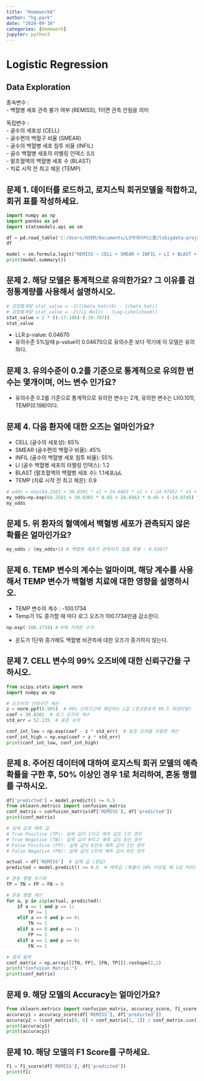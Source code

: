```yaml
---
title: "Homework8"
author: "hg.park"
date: "2024-09-10"
categories: [Homework]
jupyter: python3
---
```


# Logistic Regression

## Data Exploration

종속변수 :  
- 백혈병 세포 관측 불가 여부 (REMISS), 1이면 관측 안됨을 의미

독립변수 :  
- 골수의 세포성 (CELL)  
- 골수편의 백혈구 비율 (SMEAR)  
- 골수의 백혈병 세포 침투 비율 (INFIL)  
- 골수 백혈병 세포의 라벨링 인덱스 (LI)  
- 말초혈액의 백혈병 세포 수 (BLAST)  
- 치료 시작 전 최고 체온 (TEMP)  

## 문제 1. 데이터를 로드하고, 로지스틱 회귀모델을 적합하고, 회귀 표를 작성하세요.
```python
import numpy as np
import pandas as pd
import statsmodels.api as sm

df = pd.read_table('C:/Users/USER/Documents/LS빅데이터스쿨/lsbigdata-project1/data/leukemia_remission.txt', delimiter='\t')
df

model = sm.formula.logit("REMISS ~ CELL + SMEAR + INFIL + LI + BLAST + TEMP", data=df).fit()
print(model.summary())
```

##  문제 2. 해당 모델은 통계적으로 유의한가요? 그 이유를 검정통계량를 사용해서 설명하시오.
```python
# 검정통계량 stat_value = -2(l(beta_hat)(0) - l(beta_hat))
# 검정통계량 stat_value = -2((LL-Null) - (Log-Likelihood))
stat_value = 2 * ((-17.186)-(-10.797))
stat_value
```
- LLR p-value: 0.04670
- 유의수준 5%일때 p-value이 0.04670으로 유의수준 보다 작기에 이 모델은 유의하다.


## 문제 3. 유의수준이 0.2를 기준으로 통계적으로 유의한 변수는 몇개이며, 어느 변수 인가요?
- 유의수준 0.2를 기준으로 통계적으로 유의한 변수는 2개, 유의한 변수는 LI(0.101), TEMP(0.198)이다.

## 문제 4. 다음 환자에 대한 오즈는 얼마인가요?

- CELL (골수의 세포성): 65%
- SMEAR (골수편의 백혈구 비율): 45%
- INFIL (골수의 백혈병 세포 침투 비율): 55%
- LI (골수 백혈병 세포의 라벨링 인덱스): 1.2
- BLAST (말초혈액의 백혈병 세포 수): 1.1세포/μL
- TEMP (치료 시작 전 최고 체온): 0.9
```python
# odds = exp(64.2581 + 30.8301 * x1 + 24.6863 * x2 + (-24.9745) * x3 + 4.3605 * x4 + (-0.0115) * x5 + (-100.1734) * x6)
my_odds=np.exp(64.2581 + 30.8301 * 0.65 + 24.6863 * 0.45 + (-24.9745) * 0.55 + 4.3605 * 1.2 + (-0.0115) * 1.1 + (-100.1734) * 0.9)
my_odds
```

## 문제 5. 위 환자의 혈액에서 백혈병 세포가 관측되지 않은 확률은 얼마인가요?
```python
my_odds / (my_odds+1) # 백혈병 세포가 관측되지 않을 확률 : 0.03677
```

## 문제 6. TEMP 변수의 계수는 얼마이며, 해당 계수를 사용해서 TEMP 변수가 백혈병 치료에 대한 영향을 설명하시오.

- TEMP 변수의 계수 : -100.1734
- Temp가 1도 증가할 때 마다 로그 오즈가 100.1734만큼 감소한다.
```python
np.exp(-100.1734) # 0에 가까운 수치
```
- 온도가 1단위 증가해도 백혈병 비관측에 대한 오즈가 증가하지 않는다.

## 문제 7. CELL 변수의 99% 오즈비에 대한 신뢰구간을 구하시오.
```python
from scipy.stats import norm
import numpy as np

# 오즈비의 신뢰구간 계산
z = norm.ppf(0.995)  # 99% 신뢰구간에 해당하는 z값 (정규분포의 99.5 퍼센타일)
coef = 30.8301  # 로그 오즈비 계수
std_err = 52.135  # 표준 오차

conf_int_low = np.exp(coef - z * std_err)  # 표준 오차를 이용한 계산
conf_int_high = np.exp(coef + z * std_err)
print(conf_int_low, conf_int_high)
```

## 문제 8. 주어진 데이터에 대하여 로지스틱 회귀 모델의 예측 확률을 구한 후, 50% 이상인 경우 1로 처리하여, 혼동 행렬를 구하시오.
```python
df['predicted'] = model.predict() >= 0.5
from sklearn.metrics import confusion_matrix
conf_matrix = confusion_matrix(df['REMISS'], df['predicted'])
print(conf_matrix)

# 실제 값과 예측 값
# True Positive (TP): 실제 값이 1이고 예측 값도 1인 경우
# True Negative (TN): 실제 값이 0이고 예측 값도 0인 경우
# False Positive (FP): 실제 값이 0인데 예측 값이 1인 경우
# False Negative (FN): 실제 값이 1인데 예측 값이 0인 경우

actual = df['REMISS']  # 실제 값 (정답)
predicted = model.predict() >= 0.5  # 예측값 (확률이 50% 이상일 때 1로 처리)

# 혼동 행렬 초기화
TP = TN = FP = FN = 0

# 혼동 행렬 계산
for a, p in zip(actual, predicted):
    if a == 1 and p == 1:
        TP += 1
    elif a == 0 and p == 0:
        TN += 1
    elif a == 0 and p == 1:
        FP += 1
    elif a == 1 and p == 0:
        FN += 1

# 결과 출력
conf_matrix = np.array([[TN, FP], [FN, TP]]).reshape(2,2)
print("Confusion Matrix:")
print(conf_matrix)
```

## 문제 9. 해당 모델의 Accuracy는 얼마인가요?
```python
from sklearn.metrics import confusion_matrix, accuracy_score, f1_score
accuracy1 = accuracy_score(df['REMISS'], df['predicted'])
accuracy2 = (conf_matrix[0, 0] + conf_matrix[1, 1]) / conf_matrix.sum()
print(accuracy1)
print(accuracy2)
```

## 문제 10. 해당 모델의 F1 Score를 구하세요.
```python
f1 = f1_score(df['REMISS'], df['predicted'])
print(f1)
```
